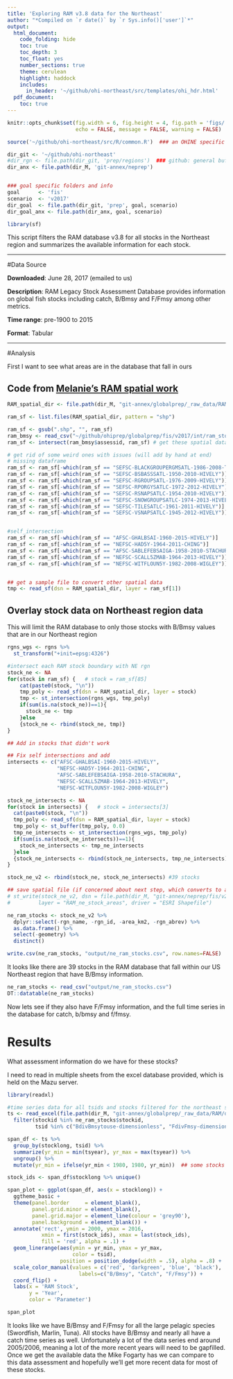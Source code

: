 ```yaml
---
title: 'Exploring RAM v3.8 data for the Northeast'
author: "*Compiled on `r date()` by `r Sys.info()['user']`*"
output: 
  html_document:
    code_folding: hide
    toc: true
    toc_depth: 3
    toc_float: yes
    number_sections: true
    theme: cerulean
    highlight: haddock
    includes: 
      in_header: '~/github/ohi-northeast/src/templates/ohi_hdr.html'
  pdf_document:
    toc: true
---
```


``` r

knitr::opts_chunk$set(fig.width = 6, fig.height = 4, fig.path = 'figs/',
                      echo = FALSE, message = FALSE, warning = FALSE)

source('~/github/ohi-northeast/src/R/common.R')  ### an OHINE specific version of common.R

dir_git <- '~/github/ohi-northeast'
#dir_rgn <- file.path(dir_git, 'prep/regions')  ### github: general buffer region shapefiles
dir_anx <- file.path(dir_M, 'git-annex/neprep')


### goal specific folders and info
goal      <- 'fis'
scenario  <- 'v2017'
dir_goal  <- file.path(dir_git, 'prep', goal, scenario)
dir_goal_anx <- file.path(dir_anx, goal, scenario)

library(sf)
```

This script filters the RAM database v3.8 for all stocks in the Northeast region and summarizes the available information for each stock.

***
#Data Source

**Downloaded**: June 28, 2017 (emailed to us)

**Description**:  RAM Legacy Stock Assessment Database provides information on global fish stocks including catch, B/Bmsy and F/Fmsy among other metrics.

**Time range**: pre-1900 to 2015

**Format**:  Tabular

***
  
#Analysis

First I want to see what areas are in the database that fall in ours

## Code from [Melanie's RAM spatial work](https://github.com/OHI-Science/ohiprep/blob/master/globalprep/fis/v2017/RAM_data_prep.Rmd#identify-fao-and-ohi-regions-for-ram-stocks)

```r

RAM_spatial_dir <- file.path(dir_M, "git-annex/globalprep/_raw_data/RAM/d2017/ramldb_boundaries/ramldb_boundaries") 

ram_sf <- list.files(RAM_spatial_dir, pattern = "shp")

ram_sf <- gsub(".shp", "", ram_sf)
ram_bmsy <- read_csv("~/github/ohiprep/globalprep/fis/v2017/int/ram_stock_bmsy_gf.csv")
ram_sf <- intersect(ram_bmsy$assessid, ram_sf) # get these spatial data

# get rid of some weird ones with issues (will add by hand at end)
# missing dataframe
ram_sf <- ram_sf[-which(ram_sf == "SEFSC-BLACKGROUPERGMSATL-1986-2008-THORSON")] 
ram_sf <- ram_sf[-which(ram_sf == "SEFSC-BSBASSSATL-1950-2010-HIVELY")] 
ram_sf <- ram_sf[-which(ram_sf == "SEFSC-RGROUPSATL-1976-2009-HIVELY")] 
ram_sf <- ram_sf[-which(ram_sf == "SEFSC-RPORGYSATLC-1972-2012-HIVELY")]
ram_sf <- ram_sf[-which(ram_sf == "SEFSC-RSNAPSATLC-1954-2010-HIVELY")]
ram_sf <- ram_sf[-which(ram_sf == "SEFSC-SNOWGROUPSATLC-1974-2013-HIVELY")]
ram_sf <- ram_sf[-which(ram_sf == "SEFSC-TILESATLC-1961-2011-HIVELY")]
ram_sf <- ram_sf[-which(ram_sf == "SEFSC-VSNAPSATLC-1945-2012-HIVELY")]


#self_intersection
ram_sf <- ram_sf[-which(ram_sf == "AFSC-GHALBSAI-1960-2015-HIVELY")]
ram_sf <- ram_sf[-which(ram_sf == "NEFSC-HAD5Y-1964-2011-CHING")]
ram_sf <- ram_sf[-which(ram_sf == "AFSC-SABLEFEBSAIGA-1958-2010-STACHURA")]
ram_sf <- ram_sf[-which(ram_sf == "NEFSC-SCALL5ZMAB-1964-2013-HIVELY")]
ram_sf <- ram_sf[-which(ram_sf == "NEFSC-WITFLOUN5Y-1982-2008-WIGLEY")]


## get a sample file to convert other spatial data
tmp <- read_sf(dsn = RAM_spatial_dir, layer = ram_sf[1])
```


## Overlay stock data on Northeast region data

This will limit the RAM database to only those stocks with B/Bmsy values that are in our Northeast region

```r

rgns_wgs <- rgns %>% 
  st_transform("+init=epsg:4326")

#intersect each RAM stock boundary with NE rgn
stock_ne <- NA
for(stock in ram_sf) {   # stock = ram_sf[85]
    cat(paste0(stock, "\n"))
    tmp_poly <- read_sf(dsn = RAM_spatial_dir, layer = stock)
    tmp <- st_intersection(rgns_wgs, tmp_poly)
    if(sum(is.na(stock_ne))==1){
      stock_ne <- tmp
    }else
    {stock_ne <- rbind(stock_ne, tmp)}
}

## Add in stocks that didn't work

## Fix self intersections and add
intersects <- c("AFSC-GHALBSAI-1960-2015-HIVELY",
                "NEFSC-HAD5Y-1964-2011-CHING",
                "AFSC-SABLEFEBSAIGA-1958-2010-STACHURA",
                "NEFSC-SCALL5ZMAB-1964-2013-HIVELY",
                "NEFSC-WITFLOUN5Y-1982-2008-WIGLEY")

stock_ne_intersects <- NA
for(stock in intersects) {   # stock = intersects[3]
  cat(paste0(stock, "\n"))
  tmp_poly <- read_sf(dsn = RAM_spatial_dir, layer = stock)
  tmp_poly <- st_buffer(tmp_poly, 0.0)
  tmp_ne_intersects <- st_intersection(rgns_wgs, tmp_poly)
  if(sum(is.na(stock_ne_intersects))==1){
    stock_ne_intersects <- tmp_ne_intersects
  }else
  {stock_ne_intersects <- rbind(stock_ne_intersects, tmp_ne_intersects)}
}

stock_ne_v2 <- rbind(stock_ne, stock_ne_intersects) #39 stocks

## save spatial file (if concerned about next step, which converts to a csv and loses spatial information):
# st_write(stock_ne_v2, dsn = file.path(dir_M, "git-annex/neprep/fis/v2017/int/ram"),
#         layer = "RAM_ne_stock_areas", driver = "ESRI Shapefile")

ne_ram_stocks <- stock_ne_v2 %>%
  dplyr::select(-rgn_name, -rgn_id, -area_km2, -rgn_abrev) %>%
  as.data.frame() %>%
  select(-geometry) %>%
  distinct()

write.csv(ne_ram_stocks, "output/ne_ram_stocks.csv", row.names=FALSE)

```

It looks like there are 39 stocks in the RAM database that fall within our US Northeast region that have B/Bmsy information. 
```r
ne_ram_stocks <- read_csv("output/ne_ram_stocks.csv")
DT::datatable(ne_ram_stocks)
```

Now lets see if they also have F/Fmsy information, and the full time series in the database for catch, b/bmsy and f/fmsy.

# Results

What assessment information do we have for these stocks?

I need to read in multiple sheets from the excel database provided, which is held on the Mazu server.

```r
library(readxl)

#time series data for all tsids and stocks filtered for the northeast stocks identified above
ts <- read_excel(file.path(dir_M, "git-annex/globalprep/_raw_data/RAM/d2017/RAM v3.80/DB Files With Assessment Data/RLSADB v3.80 (assessment data only).xlsx"), sheet = "timeseries") %>%
  filter(stockid %in% ne_ram_stocks$stockid,
         tsid %in% c("BdivBmsytouse-dimensionless", "FdivFmsy-dimensionless", "Ctouse-MT")) 

span_df <- ts %>%
  group_by(stocklong, tsid) %>%
  summarize(yr_min = min(tsyear), yr_max = max(tsyear)) %>%
  ungroup() %>%
  mutate(yr_min = ifelse(yr_min < 1980, 1980, yr_min))  ## some stocks have a really long history (e.g. Atlantic Halibut goes back to pre-1900) so I'm reducing the years to only 1980 for plotting purposes

stock_ids <- span_df$stocklong %>% unique()

span_plot <- ggplot(span_df, aes(x = stocklong)) +
  ggtheme_basic +
  theme(panel.border     = element_blank(),
        panel.grid.minor = element_blank(),
        panel.grid.major = element_line(colour = 'grey90'),
        panel.background = element_blank()) +
  annotate('rect', ymin = 2000, ymax = 2016,
           xmin = first(stock_ids), xmax = last(stock_ids),
           fill = 'red', alpha = .1) +
  geom_linerange(aes(ymin = yr_min, ymax = yr_max, 
                     color = tsid),
                 position = position_dodge(width = .5), alpha = .8) +
  scale_color_manual(values = c('red', 'darkgreen', 'blue', 'black'),
                       labels=c("B/Bmsy", "Catch", "F/Fmsy")) +
  coord_flip() +
  labs(x = 'RAM Stock',
       y = 'Year',
       color = 'Parameter')

span_plot

```

It looks like we have B/Bmsy and F/Fmsy for all the large pelagic species (Swordfish, Marlin, Tuna). All stocks have B/Bmsy and nearly all have a catch time series as well. Unfortunately a lot of the data series end around 2005/2006, meaning a lot of the more recent years will need to be gapfilled. Once we get the available data the Mike Fogarty has we can compare to this data assessment and hopefully we'll get more recent data for most of these stocks.
